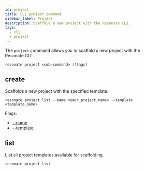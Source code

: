 ```yaml
---
id: project
title: CLI project command
sidebar_label: Project
description: Scaffold a new project with the Resonate CLI.
tags:
  - cli
  - project
---
```


The `project` command allows you to scaffold a new project with the Resonate CLI.

```shell
resonate project <sub-command> [flags]
```

## create

Scaffolds a new project with the specified template.

```shell
resonate project list --name <your_project_name> --template <template_name>
```

Flags:

- [--name](/operate/cli-reference/flags#--name)
- [--template](/operate/cli-reference/flags#--template)

## list

List all project templates available for scaffolding.

```shell
resonate project list
```
